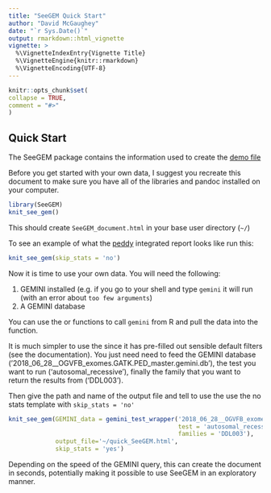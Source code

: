 ```yaml
---
title: "SeeGEM Quick Start"
author: "David McGaughey"
date: "`r Sys.Date()`"
output: rmarkdown::html_vignette
vignette: >
  %\VignetteIndexEntry{Vignette Title}
  %\VignetteEngine{knitr::rmarkdown}
  %\VignetteEncoding{UTF-8}
---
```

  
```r
knitr::opts_chunk$set(
collapse = TRUE,
comment = "#>"
)
```

## Quick Start
The SeeGEM package contains the information used to create the 
[demo file](https://cdn.rawgit.com/davemcg/see_gem/master/inst/extdata/demo.html?raw=True)

Before you get started with your own data, I suggest you recreate this document
to make sure you have all of the libraries and pandoc installed on your computer.

```r
library(SeeGEM)
knit_see_gem()
```

This should create `SeeGEM_document.html` in your base user directory (`~/`)

To see an example of what the [peddy](http://peddy.readthedocs.io/en/latest/) 
integrated report looks like run this:

```r
knit_see_gem(skip_stats = 'no')
```

Now it is time to use your own data. You will need the following:

  1. GEMINI installed (e.g. if you go to your shell and type `gemini` it will run (with an error about `too few arguments`)
  2. A GEMINI database

You can use the \code{\link{gemini_test_wrapper}} or \code{\link{gemini_query_wrapper}} functions to call
`gemini` from R and pull the data into the \code{\link{knit_see_gem}} function. 

It is much simpler to use the \code{\link{gemini_test_wrapper}} since it has pre-filled out
sensible default filters (see the documentation). You just need need to feed \code{\link{gemini_test_wrapper}}
the GEMINI database ('2018_06_28__OGVFB_exomes.GATK.PED_master.gemini.db'), the
test you want to run ('autosomal_recessive'), finally the family that you want
to return the results from ('DDL003').

Then give the path and name of the output file and tell \code{\link{knit_see_gem}}
to use the use the no stats template with `skip_stats = 'no'`

```r
knit_see_gem(GEMINI_data = gemini_test_wrapper('2018_06_28__OGVFB_exomes.GATK.PED_master.gemini.db', 
                                               test = 'autosomal_recessive', 
                                               families = 'DDL003'), 
             output_file='~/quick_SeeGEM.html', 
             skip_stats = 'yes')
```

Depending on the speed of the GEMINI query, this can create the document in seconds, potentially
making it possible to use SeeGEM in an exploratory manner. 

